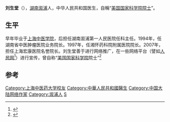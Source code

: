 {{expand|time=2014-02-08T06:19:33+00:00}}
'''刘生堂'''（{{bd|1948年|9月}}），[[湖南|湖南]][[溆浦|溆浦]]人，中华人民共和国医生，自稱“[[美国国家科学院院士|美国国家科学院院士]]”。

==生平==
早年毕业于[[上海中医学院|上海中医学院]]，后担任湖南溆浦第一人民医院任科主任。1994年，任湖南省中医肿瘤医院业务院长。1997年，任湘怀药科院附属医院院长。2007年，担任上海宏康医院名誉院长。刘生堂善于进行网络推广，在一些网络平台（譬如[[人民网|人民网]]<ref>{{cite news|title=宏康医院老院士为小胖墩搭脉|url=http://sh.people.com.cn/n/2012/0521/c134836-17059882.html|accessdate=2013-10-13|newspaper=人民网|deadurl=yes|archiveurl=https://web.archive.org/web/20131016123233/http://sh.people.com.cn/n/2012/0521/c134836-17059882.html|archivedate=2013-10-16}}</ref>）进行宣传，曾自称“[[美国国家科学院|美国国家科学院]]院士”<ref>{{cite news|title=“终身院士”的循环骗局|url=http://news.xinhuanet.com/edu/2013-04/01/c_124525242.htm|accessdate=2013-10-13|newspaper=新华网（转自中国青年网）|archive-date=2017-02-20|archive-url=https://web.archive.org/web/20170220113658/http://news.xinhuanet.com/edu/2013-04/01/c_124525242.htm|dead-url=no}}</ref>

==参考==
{{reflist}}

{{DEFAULTSORT:L}}
[[Category:上海中医药大学校友|Category:上海中医药大学校友]]
[[Category:中華人民共和國醫生|Category:中華人民共和國醫生]]
[[Category:中国大陆网络作家|Category:中国大陆网络作家]]
[[Category:溆浦人|Category:溆浦人]]
[[Category:刘姓|S]]
